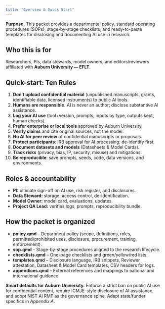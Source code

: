 ```yaml
---
title: "Overview & Quick Start"
---
```



:::{.callout-note}
**Purpose.** This packet provides a departmental policy, standard operating procedures (SOPs), stage-by-stage checklists, and ready-to-paste templates for disclosing and documenting AI use in research.

:::


## Who this is for
Researchers, PIs, data stewards, model owners, and editors/reviewers affiliated with **Auburn University — EFLT**.


## Quick-start: Ten Rules
1. **Don’t upload confidential material** (unpublished manuscripts, grants, identifiable data, licensed instruments) to public AI tools.
2. **Humans are responsible.** AI is never an author; disclose substantive AI assistance.
3. **Log your AI use** (tool+version, prompts, inputs by type, outputs kept, human checks).
4. **Prefer enterprise or local tools** approved by Auburn University.
5. **Verify claims** and cite original sources, not the model.
6. **No AI for peer review** of confidential manuscripts or proposals.
7. **Protect participants**: IRB approval for AI processing; de-identify first.
8. **Document datasets and models** (Datasheets & Model Cards).
9. **Track risks** (privacy, bias, IP, security, misuse) and mitigations.
10. **Be reproducible**: save prompts, seeds, code, data versions, and environments.


## Roles & accountability
- **PI:** ultimate sign-off on AI use, risk register, and disclosures.
- **Data Steward:** storage, access control, de-identification.
- **Model Owner:** model card, evaluations, updates.
- **Project QA Lead:** verifies logs, prompts, reproducibility bundle.


## How the packet is organized
- **policy.qmd** – Department policy (scope, definitions, roles, permitted/prohibited uses, disclosure, procurement, training, enforcement).
- **sop.qmd** – Stage-by-stage procedures aligned to the research lifecycle.
- **checklists.qmd** – One-page checklists and green/yellow/red lists.
- **templates.qmd** – Disclosure language, IRB snippets, Reviewer attestation, Datasheet & Model Card templates, CSV headers for logs.
- **appendices.qmd** – External references and mappings to national and international guidance.


::: {.callout-tip}
**Smart defaults for Auburn University.** Enforce a strict ban on public AI use for confidential content, require ICMJE-style disclosure of AI assistance, and adopt NIST AI RMF as the governance spine. Adapt state/funder specifics in *Appendix A*.

:::

